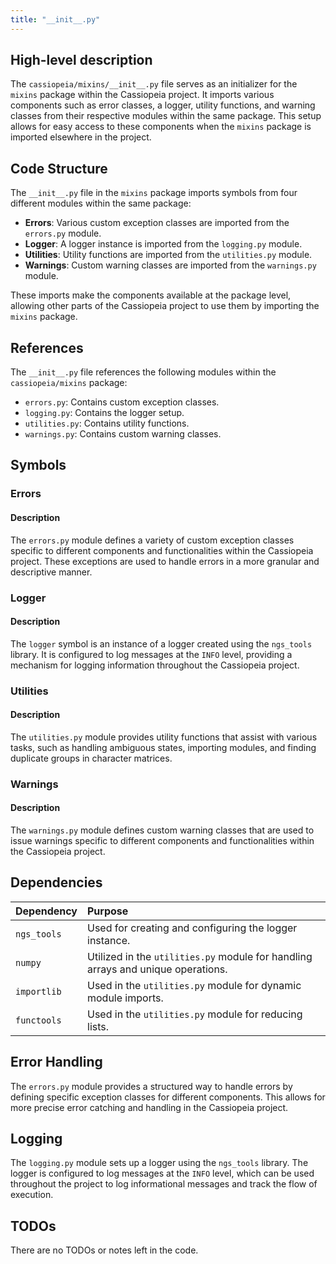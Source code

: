 ```yaml
---
title: "__init__.py"
---
```


## High-level description

The `cassiopeia/mixins/__init__.py` file serves as an initializer for the `mixins` package within the Cassiopeia project. It imports various components such as error classes, a logger, utility functions, and warning classes from their respective modules within the same package. This setup allows for easy access to these components when the `mixins` package is imported elsewhere in the project.

## Code Structure

The `__init__.py` file in the `mixins` package imports symbols from four different modules within the same package:

- **Errors**: Various custom exception classes are imported from the `errors.py` module.
- **Logger**: A logger instance is imported from the `logging.py` module.
- **Utilities**: Utility functions are imported from the `utilities.py` module.
- **Warnings**: Custom warning classes are imported from the `warnings.py` module.

These imports make the components available at the package level, allowing other parts of the Cassiopeia project to use them by importing the `mixins` package.

## References

The `__init__.py` file references the following modules within the `cassiopeia/mixins` package:

- `errors.py`: Contains custom exception classes.
- `logging.py`: Contains the logger setup.
- `utilities.py`: Contains utility functions.
- `warnings.py`: Contains custom warning classes.

## Symbols

### Errors
#### Description
The `errors.py` module defines a variety of custom exception classes specific to different components and functionalities within the Cassiopeia project. These exceptions are used to handle errors in a more granular and descriptive manner.

### Logger
#### Description
The `logger` symbol is an instance of a logger created using the `ngs_tools` library. It is configured to log messages at the `INFO` level, providing a mechanism for logging information throughout the Cassiopeia project.

### Utilities
#### Description
The `utilities.py` module provides utility functions that assist with various tasks, such as handling ambiguous states, importing modules, and finding duplicate groups in character matrices.

### Warnings
#### Description
The `warnings.py` module defines custom warning classes that are used to issue warnings specific to different components and functionalities within the Cassiopeia project.

## Dependencies

| Dependency | Purpose |
|:-----------|:--------|
| `ngs_tools` | Used for creating and configuring the logger instance. |
| `numpy` | Utilized in the `utilities.py` module for handling arrays and unique operations. |
| `importlib` | Used in the `utilities.py` module for dynamic module imports. |
| `functools` | Used in the `utilities.py` module for reducing lists. |

## Error Handling

The `errors.py` module provides a structured way to handle errors by defining specific exception classes for different components. This allows for more precise error catching and handling in the Cassiopeia project.

## Logging

The `logging.py` module sets up a logger using the `ngs_tools` library. The logger is configured to log messages at the `INFO` level, which can be used throughout the project to log informational messages and track the flow of execution.

## TODOs

There are no TODOs or notes left in the code.